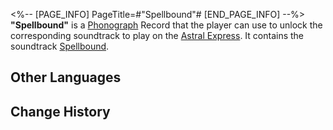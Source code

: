 <%-- [PAGE_INFO]
PageTitle=#"Spellbound"#
[END_PAGE_INFO] --%>
{{Item Infobox
|id          = 210317
|image       = Item Spellbound.png
|type        = Disk
|invCategory = Valuables
|rarity      = 3
|effect      = 
|description = A record that can be played on the Express' phonograph. It might be a chance acquisition or a gift from someone else. All sorts of memories surge up when the music plays &mdash; the smiles, encounters, touches, and the excitement of battle. Maybe that is why people still collect records even as society rapidly advances.<br />The current record contains the track "Spellbound."
}}
{{Description|''Every psychoanalyst must first have someone else diagnose them.''}}
'''"Spellbound"''' is a [[Phonograph]] Record that the player can use to unlock the corresponding soundtrack to play on the [[Astral Express]]. It contains the soundtrack [[Spellbound]].

==Other Languages==
{{Other Languages
|en   = "Spellbound"
|zhs  = 《意乱情迷》
|zht  = 《意亂情迷》
|ja   = 『乱された意思と感情』
|ko   = ≪의지와 감정의 혼란≫
|es   = Bajo el hechizo del amor
|fr   = «&nbsp;Spellbound&nbsp;»
|ru   = Spellbound
|th   = "Spellbound"
|vi   = "Tình Yêu Cuồng Si"
|de   = „Verzaubert“
|id   = "Spellbound"
|pt   = "Spellbound"
}}

==Change History==
{{Change History|2.1}}